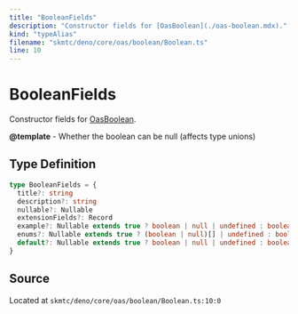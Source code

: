 ```yaml
---
title: "BooleanFields"
description: "Constructor fields for [OasBoolean](./oas-boolean.mdx)."
kind: "typeAlias"
filename: "skmtc/deno/core/oas/boolean/Boolean.ts"
line: 10
---
```


# BooleanFields

Constructor fields for [OasBoolean](./oas-boolean.mdx).


**@template** - Whether the boolean can be null (affects type unions)

## Type Definition

```typescript
type BooleanFields = {
  title?: string
  description?: string
  nullable?: Nullable
  extensionFields?: Record
  example?: Nullable extends true ? boolean | null | undefined : boolean | undefined
  enums?: Nullable extends true ? (boolean | null)[] | undefined : boolean[] | undefined
  default?: Nullable extends true ? boolean | null | undefined : boolean | undefined
}
```

## Source

Located at `skmtc/deno/core/oas/boolean/Boolean.ts:10:0`

